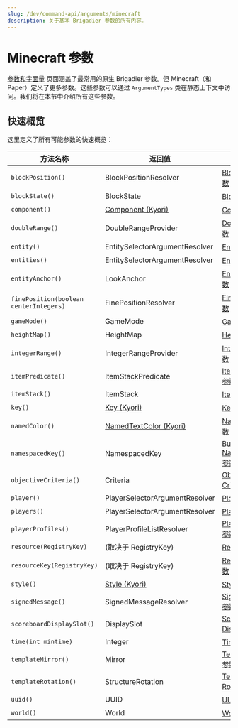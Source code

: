 ```yaml
---
slug: /dev/command-api/arguments/minecraft
description: 关于基本 Brigadier 参数的所有内容。
---
```


# Minecraft 参数
[参数和字面量](../basics/arguments-and-literals) 页面涵盖了最常用的原生 Brigadier 参数。但 Minecraft（和 Paper）定义了更多参数。这些参数可以通过
<Javadoc name='io.papermc.paper.command.brigadier.argument.ArgumentTypes'>`ArgumentTypes`</Javadoc> 类在静态上下文中访问。我们将在本节中介绍所有这些参数。

## 快速概览
这里定义了所有可能参数的快速概览：

|               方法名称               |                                                                      返回值                                                                      |                                       快速链接                              |
|-----------------------------------------|--------------------------------------------------------------------------------------------------------------------------------------------------------|-------------------------------------------------------------------------------|
| `blockPosition()`                       | <Javadoc name='io.papermc.paper.command.brigadier.argument.resolvers.BlockPositionResolver'>BlockPositionResolver</Javadoc>                            | [Block Position 参数](./location#block-position-argument)                 |
| `blockState()`                          | <Javadoc name='org.bukkit.block.BlockState'>BlockState</Javadoc>                                                                                       | [Block State 参数](./paper#block-state-argument)                          |
| `component()`                           | [Component (Kyori)](https://jd.advntr.dev/api/latest/net/kyori/adventure/text/Component.html)                                                          | [Component 参数](./adventure#component-argument)                          |
| `doubleRange()`                         | <Javadoc name='io.papermc.paper.command.brigadier.argument.range.DoubleRangeProvider'>DoubleRangeProvider</Javadoc>                                    | [Double Range 参数](./predicate#double-range-argument)                    |
| `entity()`                              | <Javadoc name='io.papermc.paper.command.brigadier.argument.resolvers.selector.EntitySelectorArgumentResolver'>EntitySelectorArgumentResolver</Javadoc> | [Entity 参数](./entity-player#entity-argument)                            |
| `entities()`                            | <Javadoc name='io.papermc.paper.command.brigadier.argument.resolvers.selector.EntitySelectorArgumentResolver'>EntitySelectorArgumentResolver</Javadoc> | [Entities 参数](./entity-player#entities-argument)                        |
| `entityAnchor()`                        | <Javadoc name='io.papermc.paper.entity.LookAnchor'>LookAnchor</Javadoc>                                                                                | [Entity Anchor 参数](./enums#entity-anchor-argument)                      |
| `finePosition(boolean centerIntegers)`  | <Javadoc name='io.papermc.paper.command.brigadier.argument.resolvers.FinePositionResolver'>FinePositionResolver</Javadoc>                              | [Fine Position 参数](./location#fine-position-argument)                   |
| `gameMode()`                            | <Javadoc name='org.bukkit.GameMode'>GameMode</Javadoc>                                                                                                 | [GameMode 参数](./enums#gamemode-argument)                                |
| `heightMap()`                           | <Javadoc name='org.bukkit.HeightMap'>HeightMap</Javadoc>                                                                                               | [HeightMap 参数](./enums#heightmap-argument)                              |
| `integerRange()`                        | <Javadoc name='io.papermc.paper.command.brigadier.argument.range.IntegerRangeProvider'>IntegerRangeProvider</Javadoc>                                  | [Integer Range 参数](./predicate#integer-range-argument)                  |
| `itemPredicate()`                       | <Javadoc name='io.papermc.paper.command.brigadier.argument.predicate.ItemStackPredicate'>ItemStackPredicate</Javadoc>                                  | [Item Predicate 参数](./predicate#item-predicate-argument)                |
| `itemStack()`                           | <Javadoc name='org.bukkit.inventory.ItemStack'>ItemStack</Javadoc>                                                                                     | [ItemStack 参数](./paper#itemstack-argument)                              |
| `key()`                                 | [Key (Kyori)](https://jd.advntr.dev/key/latest/net/kyori/adventure/key/Key.html)                                                                       | [Key 参数](./adventure#key-argument)                                      |
| `namedColor()`                          | [NamedTextColor (Kyori)](https://jd.advntr.dev/api/latest/net/kyori/adventure/text/format/NamedTextColor.html)                                         | [Named Color 参数](./adventure#named-color-argument)                      |
| `namespacedKey()`                       | <Javadoc name='org.bukkit.NamespacedKey'>NamespacedKey</Javadoc>                                                                                       | [Bukkit NamespacedKey 参数](./paper#namespacedkey-argument)               |
| `objectiveCriteria()`                   | <Javadoc name='org.bukkit.scoreboard.Criteria'>Criteria</Javadoc>                                                                                      | [Objective Criteria 参数](./paper#objective-criteria-argument)            |
| `player()`                              | <Javadoc name='io.papermc.paper.command.brigadier.argument.resolvers.selector.PlayerSelectorArgumentResolver'>PlayerSelectorArgumentResolver</Javadoc> | [Player 参数](./entity-player#player-argument)                            |
| `players()`                             | <Javadoc name='io.papermc.paper.command.brigadier.argument.resolvers.selector.PlayerSelectorArgumentResolver'>PlayerSelectorArgumentResolver</Javadoc> | [Players 参数](./entity-player#players-argument)                          |
| `playerProfiles()`                      | <Javadoc name='io.papermc.paper.command.brigadier.argument.resolvers.PlayerProfileListResolver'>PlayerProfileListResolver</Javadoc>                    | [Player Profiles 参数](./entity-player#player-profiles-argument)          |
| `resource(RegistryKey)`                 | (取决于 RegistryKey)                                                                                                                               | [Resource 参数](./registry#resource-argument)                             |
| `resourceKey(RegistryKey)`              | (取决于 RegistryKey)                                                                                                                               | [Resource Key 参数](./registry#resource-key-argument)                     |
| `style()`                               | [Style (Kyori)](https://jd.advntr.dev/api/latest/net/kyori/adventure/text/format/Style.html)                                                           | [Style 参数](./adventure#adventure-style-argument)                        |
| `signedMessage()`                       | <Javadoc name='io.papermc.paper.command.brigadier.argument.SignedMessageResolver'>SignedMessageResolver</Javadoc>                                      | [Signed Message 参数](./adventure#signed-message-argument)                |
| `scoreboardDisplaySlot()`               | <Javadoc name='org.bukkit.scoreboard.DisplaySlot'>DisplaySlot</Javadoc>                                                                                | [Scoreboard Display Slot 参数](./enums#scoreboard-display-slot-argument)  |
| `time(int mintime)`                     | Integer                                                                                                                                                | [Time 参数](./paper#time-argument)                                        |
| `templateMirror()`                      | <Javadoc name='org.bukkit.block.structure.Mirror'>Mirror</Javadoc>                                                                                     | [Template Mirror 参数](./enums#template-mirror-argument)                  |
| `templateRotation()`                    | <Javadoc name='org.bukkit.block.structure.StructureRotation'>StructureRotation</Javadoc>                                                               | [Template Rotation 参数](./enums#template-rotation-argument)              |
| `uuid()`                                | UUID                                                                                                                                                   | [UUID 参数](./paper#uuid-argument)                                        |
| `world()`                               | <Javadoc name='org.bukkit.World'>World</Javadoc>                                                                                                       | [World 参数](./location#world-argument)                                   |